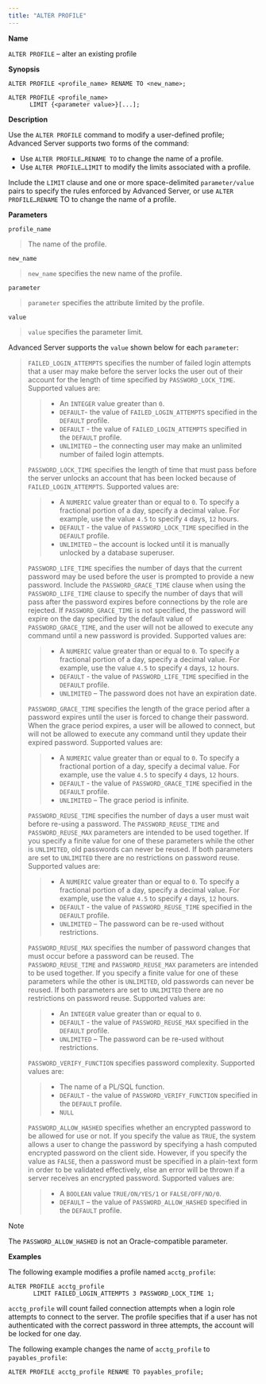 ```yaml
---
title: "ALTER PROFILE"
---
```


**Name**

`ALTER PROFILE` – alter an existing profile

**Synopsis**

``` text
ALTER PROFILE <profile_name> RENAME TO <new_name>;

ALTER PROFILE <profile_name>
      LIMIT {<parameter value>}[...];
```

**Description**

Use the `ALTER PROFILE` command to modify a user-defined profile; Advanced Server supports two forms of the command:

  - Use `ALTER PROFILE…RENAME TO` to change the name of a profile.
  - Use `ALTER PROFILE…LIMIT` to modify the limits associated with a profile.

Include the `LIMIT` clause and one or more space-delimited `parameter/value` pairs to specify the rules enforced by Advanced Server, or use `ALTER PROFILE…RENAME` TO to change the name of a profile.

**Parameters**

`profile_name`

> The name of the profile.

`new_name`

> `new_name` specifies the new name of the profile.

`parameter`

> `parameter` specifies the attribute limited by the profile.

`value`

> `value` specifies the parameter limit.

Advanced Server supports the `value` shown below for each `parameter`:

> `FAILED_LOGIN_ATTEMPTS` specifies the number of failed login attempts that a user may make before the server locks the user out of their account for the length of time specified by `PASSWORD_LOCK_TIME`. Supported values are:
> 
> >   - An `INTEGER` value greater than `0`.
> >   - `DEFAULT`- the value of `FAILED_LOGIN_ATTEMPTS` specified in the `DEFAULT` profile.
> >   - `DEFAULT` - the value of `FAILED_LOGIN_ATTEMPTS` specified in the `DEFAULT` profile.
> >   - `UNLIMITED` – the connecting user may make an unlimited number of failed login attempts.
> 
> `PASSWORD_LOCK_TIME` specifies the length of time that must pass before the server unlocks an account that has been locked because of `FAILED_LOGIN_ATTEMPTS`. Supported values are:
> 
> >   - A `NUMERIC` value greater than or equal to `0`. To specify a fractional portion of a day, specify a decimal value. For example, use the value `4.5` to specify `4` days, `12` hours.
> >   - `DEFAULT` - the value of `PASSWORD_LOCK_TIME` specified in the `DEFAULT` profile.
> >   - `UNLIMITED` – the account is locked until it is manually unlocked by a database superuser.
> 
> `PASSWORD_LIFE_TIME` specifies the number of days that the current password may be used before the user is prompted to provide a new password. Include the `PASSWORD_GRACE_TIME` clause when using the `PASSWORD_LIFE_TIME` clause to specify the number of days that will pass after the password expires before connections by the role are rejected. If `PASSWORD_GRACE_TIME` is not specified, the password will expire on the day specified by the default value of `PASSWORD_GRACE_TIME`, and the user will not be allowed to execute any command until a new password is provided. Supported values are:
> 
> >   - A `NUMERIC` value greater than or equal to `0`. To specify a fractional portion of a day, specify a decimal value. For example, use the value `4.5` to specify `4` days, `12` hours.
> >   - `DEFAULT` - the value of `PASSWORD_LIFE_TIME` specified in the `DEFAULT` profile.
> >   - `UNLIMITED` – The password does not have an expiration date.
> 
> `PASSWORD_GRACE_TIME` specifies the length of the grace period after a password expires until the user is forced to change their password. When the grace period expires, a user will be allowed to connect, but will not be allowed to execute any command until they update their expired password. Supported values are:
> 
> >   - A `NUMERIC` value greater than or equal to `0`. To specify a fractional portion of a day, specify a decimal value. For example, use the value `4.5` to specify `4` days, `12` hours.
> >   - `DEFAULT` - the value of `PASSWORD_GRACE_TIME` specified in the `DEFAULT` profile.
> >   - `UNLIMITED` – The grace period is infinite.
> 
> `PASSWORD_REUSE_TIME` specifies the number of days a user must wait before re-using a password. The `PASSWORD_REUSE_TIME` and `PASSWORD_REUSE_MAX` parameters are intended to be used together. If you specify a finite value for one of these parameters while the other is `UNLIMITED`, old passwords can never be reused. If both parameters are set to `UNLIMITED` there are no restrictions on password reuse. Supported values are:
> 
> >   - A `NUMERIC` value greater than or equal to `0`. To specify a fractional portion of a day, specify a decimal value. For example, use the value `4.5` to specify `4` days, `12` hours.
> >   - `DEFAULT` - the value of `PASSWORD_REUSE_TIME` specified in the `DEFAULT` profile.
> >   - `UNLIMITED` – The password can be re-used without restrictions.
> 
> `PASSWORD_REUSE_MAX` specifies the number of password changes that must occur before a password can be reused. The `PASSWORD_REUSE_TIME` and `PASSWORD_REUSE_MAX` parameters are intended to be used together. If you specify a finite value for one of these parameters while the other is `UNLIMITED`, old passwords can never be reused. If both parameters are set to `UNLIMITED` there are no restrictions on password reuse. Supported values are:
> 
> >   - An `INTEGER` value greater than or equal to `0`.
> >   - `DEFAULT` - the value of `PASSWORD_REUSE_MAX` specified in the `DEFAULT` profile.
> >   - `UNLIMITED` – The password can be re-used without restrictions.
> 
> `PASSWORD_VERIFY_FUNCTION` specifies password complexity. Supported values are:
> 
> >   - The name of a PL/SQL function.
> >   - `DEFAULT` - the value of `PASSWORD_VERIFY_FUNCTION` specified in the `DEFAULT` profile.
> >   - `NULL`
> 
> `PASSWORD_ALLOW_HASHED` specifies whether an encrypted password to be allowed for use or not. If you specify the value as `TRUE`, the system allows a user to change the password by specifying a hash computed encrypted password on the client side. However, if you specify the value as `FALSE`, then a password must be specified in a plain-text form in order to be validated effectively, else an error will be thrown if a server receives an encrypted password. Supported values are:
> 
> >   - A `BOOLEAN` value `TRUE/ON/YES/1` or `FALSE/OFF/NO/0`.
> >   - `DEFAULT` – the value of `PASSWORD_ALLOW_HASHED` specified in the `DEFAULT` profile.

<div class="note">

<div class="title">

Note

</div>

The `PASSWORD_ALLOW_HASHED` is not an Oracle-compatible parameter.

</div>

**Examples**

The following example modifies a profile named `acctg_profile`:

``` text
ALTER PROFILE acctg_profile
       LIMIT FAILED_LOGIN_ATTEMPTS 3 PASSWORD_LOCK_TIME 1;
```

`acctg_profile` will count failed connection attempts when a login role attempts to connect to the server. The profile specifies that if a user has not authenticated with the correct password in three attempts, the account will be locked for one day.

The following example changes the name of `acctg_profile` to `payables_profile`:

``` text
ALTER PROFILE acctg_profile RENAME TO payables_profile;
```
